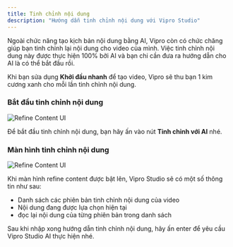 ```yaml
---
title: Tinh chỉnh nội dung
description: "Hướng dẫn tinh chỉnh nội dung với Vipro Studio"
---
```


Ngoài chức năng tạo kịch bản nội dung bằng AI, Vipro còn có chức chăng giúp bạn tinh chỉnh lại nội dung cho video của mình.
Việc tinh chỉnh nội dung này được thực hiện 100% bởi AI và bạn chi cần đưa ra hướng dẫn cho AI là có thể bắt đầu rồi.

Khi bạn sửa dụng **Khởi đầu nhanh** để tạo video, Vipro sẽ thu bạn 1 kim cương xanh cho mỗi lần tinh chỉnh nội dung.

### Bắt đầu tinh chỉnh nội dung

<img
  src='/vi/images/usage/create-content/refine-content-1.jpg'
  alt='Refine Content UI'
  className='rounded-lg'
/>

Để bắt đầu tinh chỉnh nội dung, bạn hãy ấn vào nút **Tinh chỉnh với AI** nhé.

### Màn hình tinh chỉnh nội dung

<img
  src='/vi/images/usage/create-content/refine-content-2.jpeg'
  alt='Refine Content UI'
  className='rounded-lg'
/>

Khi màn hình refine content được bật lên, Vipro Studio sẽ có một số thông tin như sau:

- Danh sách các phiên bản tinh chỉnh nội dung của video
- Nội dung đang được lựa chọn hiện tại
- đọc lại nội dung của từng phiên bản trong danh sách

Sau khi nhập xong hướng dẫn tinh chỉnh nội dung, hãy ấn enter để yêu cầu Vipro Studio AI thực hiện nhé.
